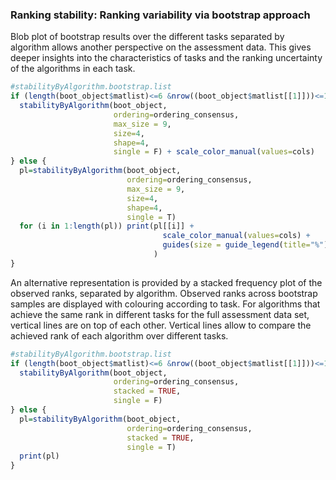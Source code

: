 ### Ranking stability: Ranking variability via bootstrap approach

Blob plot of bootstrap results over the different tasks separated
by algorithm allows another perspective on the assessment data. This gives deeper insights into the characteristics
of tasks and the ranking uncertainty of the algorithms in each
task. 
<!-- 1000 bootstrap Rankings were performed for each task. -->
<!-- Each algorithm is considered separately and for each subtask (x-axis) all observed ranks across bootstrap samples (y-axis) are displayed. Additionally, medians and IQR is shown in black. -->

<!-- We see which algorithm is consistently among best, which is consistently among worst, which vary extremely... -->


\bigskip

```r
#stabilityByAlgorithm.bootstrap.list
if (length(boot_object$matlist)<=6 &nrow((boot_object$matlist[[1]]))<=10 ){
  stabilityByAlgorithm(boot_object,
                       ordering=ordering_consensus,
                       max_size = 9,
                       size=4,
                       shape=4,
                       single = F) + scale_color_manual(values=cols)
} else {
  pl=stabilityByAlgorithm(boot_object,
                          ordering=ordering_consensus,
                          max_size = 9,
                          size=4,
                          shape=4,
                          single = T)
  for (i in 1:length(pl)) print(pl[[i]] +
                                  scale_color_manual(values=cols) +
                                  guides(size = guide_legend(title="%"),color="none")
                                )
}

```


<!-- Stacked frequencies of observed ranks across bootstrap samples are displayed with colouring according to subtask. Vertical lines provide original (non-bootstrap) rankings for each subtask. -->

An alternative representation is provided by a stacked
frequency plot of the observed ranks, separated by algorithm. Observed ranks across bootstrap samples are
displayed with colouring according to task. For algorithms that
achieve the same rank in different tasks for the full assessment
data set, vertical lines are on top of each other. Vertical lines
allow to compare the achieved rank of each algorithm over
different tasks.

\bigskip



```r
#stabilityByAlgorithm.bootstrap.list
if (length(boot_object$matlist)<=6 &nrow((boot_object$matlist[[1]]))<=10 ){
  stabilityByAlgorithm(boot_object,
                       ordering=ordering_consensus,
                       stacked = TRUE,
                       single = F) 
} else {
  pl=stabilityByAlgorithm(boot_object,
                          ordering=ordering_consensus,
                          stacked = TRUE,
                          single = T)
  print(pl)
}

```
